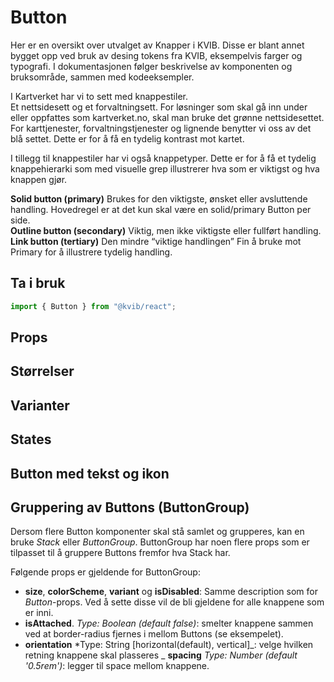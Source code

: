 
<Meta of={ButtonStories} />

# Button

Her er en oversikt over utvalget av Knapper i KVIB. Disse er blant annet bygget opp ved bruk av desing tokens fra KVIB, eksempelvis farger og typografi. I dokumentasjonen følger beskrivelse av komponenten og bruksområde, sammen med kodeeksempler.

I Kartverket har vi to sett med knappestiler.\
Et nettsidesett og et forvaltningsett. For løsninger som skal gå inn under eller oppfattes som kartverket.no, skal man bruke det grønne nettsidesettet.\
For karttjenester, forvaltningstjenester og lignende benytter vi oss av det blå settet. Dette er for å få en tydelig kontrast mot kartet.

I tillegg til knappestiler har vi også knappetyper. Dette er for å få et tydelig knappehierarki som med visuelle grep illustrerer hva som er viktigst og hva knappen gjør.

**Solid button (primary)** Brukes for den viktigste, ønsket eller avsluttende handling. Hovedregel er at det kun skal være en solid/primary Button per side. \
**Outline button (secondary)** Viktig, men ikke viktigste eller fullført handling.\
**Link button (tertiary)** Den mindre “viktige handlingen” Fin å bruke mot Primary for å illustrere tydelig handling.

## Ta i bruk

```jsx
import { Button } from "@kvib/react";
```

## Props

<Canvas of={ButtonStories.Button} />
<Controls of={ButtonStories.Button} />

## Størrelser

<Canvas of={ButtonStories.ButtonSizes} />

## Varianter

<Canvas of={ButtonStories.ButtonVariants} />

## States

<Canvas of={ButtonStories.ButtonStates} />

## Button med tekst og ikon

<Canvas of={ButtonStories.ButtonWithIcon} />

## Gruppering av Buttons (ButtonGroup)

Dersom flere Button komponenter skal stå samlet og grupperes, kan en bruke _Stack_ eller _ButtonGroup_.
ButtonGroup har noen flere props som er tilpasset til å gruppere Buttons fremfor hva Stack har.

Følgende props er gjeldende for ButtonGroup:
* **size**, **colorScheme**, **variant** og **isDisabled**: Samme description som for *Button*-props. Ved å sette disse vil de bli gjeldene for alle knappene som er inni.
* **isAttached**. _Type: Boolean (default false)_: smelter knappene sammen ved at border-radius fjernes i mellom Buttons (se eksempelet).
* **orientation** *Type: String [horizontal(default), vertical]_: velge hvilken retning knappene skal plasseres
_ **spacing** _Type: Number (default '0.5rem')_: legger til space mellom knappene.

<Canvas of={ButtonStories.ButtonGroup} />
